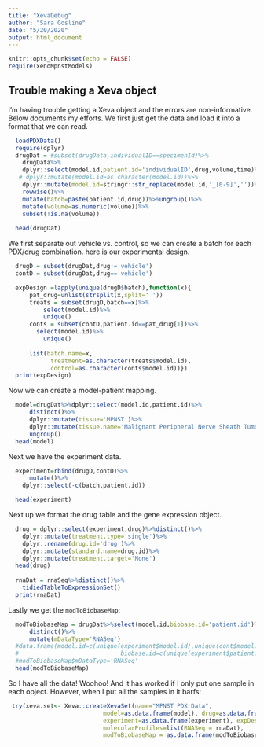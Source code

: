 ```yaml
---
title: "XevaDebug"
author: "Sara Gosline"
date: "5/20/2020"
output: html_document
---
```


```r
knitr::opts_chunk$set(echo = FALSE)
require(xenoMpnstModels)
```

## Trouble making a Xeva object

I'm having trouble getting a Xeva object and the errors are non-informative. Below documents my efforts. We first just get the data and load it into a format that we can read. 

```r
  loadPDXData()
  require(dplyr)
  drugDat = #subset(drugData,individualID==specimenId)%>%
    drugData%>%
    dplyr::select(model.id,patient.id='individualID',drug,volume,time)%>%
   # dplyr::mutate(model.id=as.character(model.id))%>%
    dplyr::mutate(model.id=stringr::str_replace(model.id,'_[0-9]',''))%>%
    rowwise()%>%
    mutate(batch=paste(patient.id,drug))%>%ungroup()%>%
    mutate(volume=as.numeric(volume))%>%
    subset(!is.na(volume))
    
  head(drugDat)
```

We first separate out vehicle vs. control, so we can create a batch for each PDX/drug combination. here is our experimental design.
```r
  drugD = subset(drugDat,drug!='vehicle')
  contD = subset(drugDat,drug=='vehicle')

  expDesign =lapply(unique(drugD$batch),function(x){
      pat_drug=unlist(strsplit(x,split=' '))
      treats = subset(drugD,batch==x)%>%
          select(model.id)%>%
          unique()
      conts = subset(contD,patient.id==pat_drug[1])%>%
        select(model.id)%>%
          unique()
      
      list(batch.name=x,
            treatment=as.character(treats$model.id),
            control=as.character(conts$model.id))})
  print(expDesign)
```
Now we can create a model-patient mapping.
```r
  
  model=drugDat%>%dplyr::select(model.id,patient.id)%>%
      distinct()%>%
      dplyr::mutate(tissue='MPNST')%>%
      dplyr::mutate(tissue.name='Malignant Peripheral Nerve Sheath Tumor')%>%
      ungroup()
  head(model)
```
Next we have the experiment data.
```r
  experiment=rbind(drugD,contD)%>%
      mutate()%>%
    dplyr::select(-c(batch,patient.id))

  head(experiment)

```
Next up we format the drug table and the gene expression object.
```r

  drug = dplyr::select(experiment,drug)%>%distinct()%>%
    dplyr::mutate(treatment.type='single')%>%
    dplyr::rename(drug.id='drug')%>%
    dplyr::mutate(standard.name=drug.id)%>%
    dplyr::mutate(treatment.target='None')
  head(drug)
  
  rnaDat = rnaSeq%>%distinct()%>%
    tidiedTableToExpressionSet()
  print(rnaDat)
```
Lastly we get the `modToBiobaseMap`:
```r
  modToBiobaseMap = drugDat%>%select(model.id,biobase.id='patient.id')%>%
      distinct()%>%
      mutate(mDataType='RNASeq')
  #data.frame(model.id=c(unique(experiment$model.id),unique(cont$model.id)),
  #                             biobase.id=c(unique(experiment$patient.id),unique(cont$patient.id)))
  #modToBiobaseMap$mDataType='RNASeq'
  head(modToBiobaseMap)
```

So I have all the data! Woohoo! And it has worked if I only put one sample in each object. However, when I put all the samples in it barfs:
```r
 try(xeva.set<- Xeva::createXevaSet(name="MPNST PDX Data", 
                           model=as.data.frame(model), drug=as.data.frame(drug),
                           experiment=as.data.frame(experiment), expDesign=expDesign,
                           molecularProfiles=list(RNASeq = rnaDat),
                           modToBiobaseMap = as.data.frame(modToBiobaseMap)))
 
```
